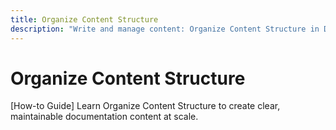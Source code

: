 ```yaml
---
title: Organize Content Structure
description: "Write and manage content: Organize Content Structure in Documentation.AI."
---
```


# Organize Content Structure

[How-to Guide] Learn Organize Content Structure to create clear, maintainable documentation content at scale.
